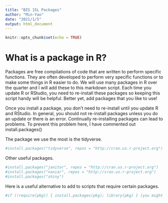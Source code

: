 ```yaml
---
title: "BIS 15L Packages"
author: "Min-Yao"
date: "2021/1/5"
output: html_document
---
```


```r
knitr::opts_chunk$set(echo = TRUE)
```

# What is a package in R?

Packages are free compilations of code that are written to perform specific functions. They are often developed to perform very specific functions or to make some things in R easier to do. We will use many packages in R over the quarter and I will add these to this markdown script. Each time you update R or RStudio, you need to re-install these packages so keeping this script handy will be helpful. Better yet, add packages that you like to use!

Once you install a package, you don’t need to re-install until you update R and RStudio. In general, you should not re-install packages unless you do an update or there is an error. Continually re-installing packages can lead to problems. To prevent this problem here, I have commented out install.packages()

The package we use the most is the tidyverse.

```r
#install.packages("tidyverse", repos = "http://cran.us.r-project.org")
```

Other useful packages.

```r
#install.packages("janitor", repos = "http://cran.us.r-project.org")
#install.packages("naniar", repos = "http://cran.us.r-project.org")
#install.packages("shiny")
```

Here is a useful alternative to add to scripts that require certain packages.

```r
#if (!require(pkg)) { install.packages(pkg); library(pkg) } (you might need character.only=TRUE
```

